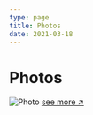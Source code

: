 ```yaml
---
type: page
title: Photos
date: 2021-03-18
---
```


# Photos




<Image
  src="/images/caitlin_timucuan.jpg"
  alt="Photo"
  width={1280}
  height={719}
  priority
  className="next-image"
/>
[see more ↗ ](https://instagram.com/neotenites)
